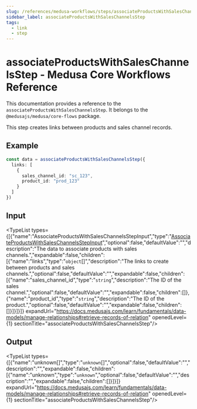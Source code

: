 ```yaml
---
slug: /references/medusa-workflows/steps/associateProductsWithSalesChannelsStep
sidebar_label: associateProductsWithSalesChannelsStep
tags:
  - link
  - step
---
```



# associateProductsWithSalesChannelsStep - Medusa Core Workflows Reference

This documentation provides a reference to the `associateProductsWithSalesChannelsStep`. It belongs to the `@medusajs/medusa/core-flows` package.

This step creates links between products and sales channel records.

## Example

```ts
const data = associateProductsWithSalesChannelsStep({
  links: [
    {
      sales_channel_id: "sc_123",
      product_id: "prod_123"
    }
  ]
})
```

## Input

<TypeList types={[{"name":"AssociateProductsWithSalesChannelsStepInput","type":"[AssociateProductsWithSalesChannelsStepInput](../../../../interfaces/core_flows.AssociateProductsWithSalesChannelsStepInput/page.mdx)","optional":false,"defaultValue":"","description":"The data to associate products with sales channels.","expandable":false,"children":[{"name":"links","type":"`object`[]","description":"The links to create between products and sales channels.","optional":false,"defaultValue":"","expandable":false,"children":[{"name":"sales_channel_id","type":"`string`","description":"The ID of the sales channel.","optional":false,"defaultValue":"","expandable":false,"children":[]},{"name":"product_id","type":"`string`","description":"The ID of the product.","optional":false,"defaultValue":"","expandable":false,"children":[]}]}]}]} expandUrl="https://docs.medusajs.com/learn/fundamentals/data-models/manage-relationships#retrieve-records-of-relation" openedLevel={1} sectionTitle="associateProductsWithSalesChannelsStep"/>

## Output

<TypeList types={[{"name":"unknown[]","type":"`unknown`[]","optional":false,"defaultValue":"","description":"","expandable":false,"children":[{"name":"unknown","type":"`unknown`","optional":false,"defaultValue":"","description":"","expandable":false,"children":[]}]}]} expandUrl="https://docs.medusajs.com/learn/fundamentals/data-models/manage-relationships#retrieve-records-of-relation" openedLevel={1} sectionTitle="associateProductsWithSalesChannelsStep"/>
